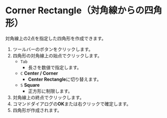 
# Corner Rectangle（対角線からの四角形）

<Reference shortcut='' command='Corner Rectangle' button='ツールバー' />

対角線上の2点を指定した四角形を作成できます。

1. ツールバーのボタンをクリックします。
2. 四角形の対角線上の始点でクリックします。
   - `Tab` 
      - 長さを数値で指定します。
   - `C` **Center / Corner**
      - **Center Rectangle**に切り替えます。
   - `S` **Square**
      - 正方形に制限します。
3. 対角線上の終点でクリックします。
4. コマンドダイアログの**OK**または右クリックで確定します。
5. 四角形が作成されます。